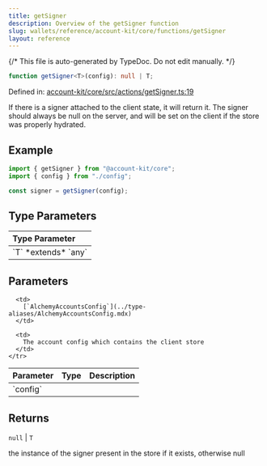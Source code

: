 ```yaml
---
title: getSigner
description: Overview of the getSigner function
slug: wallets/reference/account-kit/core/functions/getSigner
layout: reference
---
```


{/* This file is auto-generated by TypeDoc. Do not edit manually. */}

```ts
function getSigner<T>(config): null | T;
```

Defined in: [account-kit/core/src/actions/getSigner.ts:19](https://github.com/alchemyplatform/aa-sdk/blob/ad165355d980f9a16dd388088895bfc851df8656/account-kit/core/src/actions/getSigner.ts#L19)

If there is a signer attached to the client state, it will return it.
The signer should always be null on the server, and will be set on the client
if the store was properly hydrated.

## Example

```ts
import { getSigner } from "@account-kit/core";
import { config } from "./config";

const signer = getSigner(config);
```

## Type Parameters

<table>
  <thead>
    <tr>
      <th align="left">Type Parameter</th>
    </tr>
  </thead>

  <tbody>
    <tr>
      <td>
        `T` *extends* `any`
      </td>
    </tr>
  </tbody>
</table>

## Parameters

<table>
  <thead>
    <tr>
      <th align="left">Parameter</th>
      <th align="left">Type</th>
      <th align="left">Description</th>
    </tr>
  </thead>

  <tbody>
    <tr>
      <td>
        `config`
      </td>

      <td>
        [`AlchemyAccountsConfig`](../type-aliases/AlchemyAccountsConfig.mdx)
      </td>

      <td>
        The account config which contains the client store
      </td>
    </tr>

  </tbody>
</table>

## Returns

`null` | `T`

the instance of the signer present in the store if it exists, otherwise null
